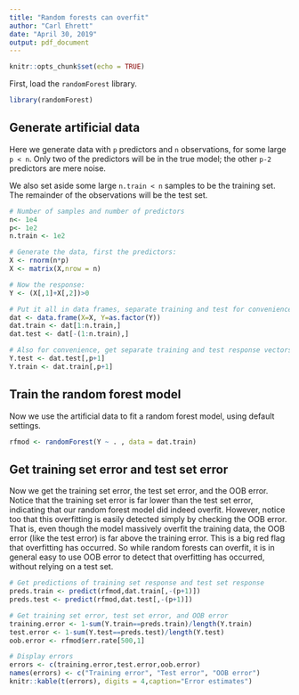 ```yaml
---
title: "Random forests can overfit"
author: "Carl Ehrett"
date: "April 30, 2019"
output: pdf_document
---
```


```r
knitr::opts_chunk$set(echo = TRUE)
```

First, load the `randomForest` library.
```r
library(randomForest)
```

## Generate artificial data

Here we generate data with `p` predictors and `n` observations, for some large `p < n`. Only two of the predictors will be in the true model; the other `p-2` predictors are mere noise. 

We also set aside some large `n.train < n` samples to be the training set. The remainder of the observations will be the test set.

```r
# Number of samples and number of predictors
n<- 1e4
p<- 1e2
n.train <- 1e2

# Generate the data, first the predictors:
X <- rnorm(n*p)
X <- matrix(X,nrow = n)

# Now the response:
Y <- (X[,1]+X[,2])>0

# Put it all in data frames, separate training and test for convenience
dat <- data.frame(X=X, Y=as.factor(Y))
dat.train <- dat[1:n.train,]
dat.test <- dat[-(1:n.train),]

# Also for convenience, get separate training and test response vectors
Y.test <- dat.test[,p+1]
Y.train <- dat.train[,p+1]
```

## Train the random forest model

Now we use the artificial data to fit a random forest model, using default settings.

```r
rfmod <- randomForest(Y ~ . , data = dat.train)
```

## Get training set error and test set error

Now we get the training set error, the test set error, and the OOB error. Notice that the training set error is far lower than the test set error, indicating that our random forest model did indeed overfit. However, notice too that this overfitting is easily detected simply by checking the OOB error. That is, even though the model massively overfit the training data, the OOB error (like the test error) is far above the training error. This is a big red flag that overfitting has occurred. So while random forests can overfit, it is in general easy to use OOB error to detect that overfitting has occurred, without relying on a test set.

```r
# Get predictions of training set response and test set response
preds.train <- predict(rfmod,dat.train[,-(p+1)])
preds.test <- predict(rfmod,dat.test[,-(p+1)])

# Get training set error, test set error, and OOB error
training.error <- 1-sum(Y.train==preds.train)/length(Y.train)
test.error <- 1-sum(Y.test==preds.test)/length(Y.test)
oob.error <- rfmod$err.rate[500,1]

# Display errors
errors <- c(training.error,test.error,oob.error)
names(errors) <- c("Training error", "Test error", "OOB error")
knitr::kable(t(errors), digits = 4,caption="Error estimates")
```


